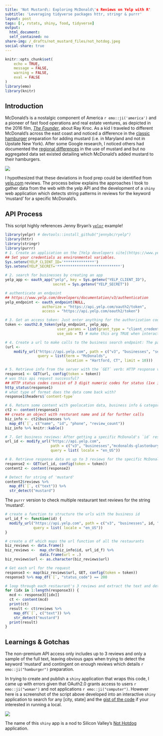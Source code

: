 ```yaml
---
title: 'Not Mustard\: Exploring McDonald\'s Reviews on Yelp with R'
subtitle: 'Leveraging tidyverse packages httr, stringr & purrr'
layout: post
tags: [r, rstats, shiny, food, tidyverse]
output: 
  html_document: 
  self_contained: no
share-img: /_drafts/not_mustard_files/not_hotdog.jpeg
social-share: true
---
```


```r
knitr::opts_chunk$set(
	echo = TRUE,
	message = FALSE,
	warning = FALSE, 
	eval = FALSE
)
library(emo)
library(knitr)
```

## Introduction

McDonald's is a nostalgic component of America `r emo::ji('america')` and a pioneer of fast food operations and real estate ventures, as depicted in the 2016 film, [_The Founder_](https://www.rottentomatoes.com/m/the_founder/), about Ray Kroc. As a kid I traveled to different McDonald's across the east coast and noticed a difference in the [classic hamburger](https://www.mcdonalds.com/us/en-us/full-menu/burgers.html) preparation for adding mustard (i.e. in Maryland and not in Upstate New York). After some Google research, I noticed others had documented the [regional differences](http://aht.seriouseats.com/2010/03/dear-aht-differences-in-regional-mustard-use-on-mcdonalds-hamburgers.html) in the use of mustard and but no aggregated data set existed detailing which McDonald's added mustard to their hamburgers.

![](https://media.giphy.com/media/37NQLccUA0lmo/giphy.gif)

I hypothesized that these deviations in food prep could be identified from [yelp.com](https://www.yelp.com/) reviews. The process below explains the approaches I took to gather data from the web with the yelp API and the development of a `shiny` web application which detects string patterns in reviews for the keyword 'mustard' for a specific McDonald's.


## API Process

This script highly references Jenny Bryan's [`yelpr`](https://github.com/jennybc/yelpr) example!

```r
library(yelpr) # devtools::install_github("jennybc/ryelp")
library(httr)
library(stringr)
library(purrr)
# 1. Create an application on the [Yelp developers site](https://www.yelp.com/developers/v3/manage_app) and agree to the Terms and aggreements
## Set your credentials as environmental variables. 
Sys.setenv(YELP_CLIENT_ID='**************')
Sys.setenv(YELP_SECRET='*****************************')

# 2. search for businesses by creating an app
yelp_app <- oauth_app("yelp", key = Sys.getenv("YELP_CLIENT_ID"),
                      secret = Sys.getenv("YELP_SECRET"))

# authenticate an endpoint
## https://www.yelp.com/developers/documentation/v3/authentication
yelp_endpoint <- oauth_endpoint(NULL,
                 authorize = "https://api.yelp.com/oauth2/token",
                 access = "https://api.yelp.com/oauth2/token")

# 3. Get an access token: Just enter anything for the authorization code when prompted in the Console of RStudio
token <- oauth2.0_token(yelp_endpoint, yelp_app,
                        user_params = list(grant_type = "client_credentials"),
                        use_oob = T) # make this arg TRUE when interactive

# 4. Create a url to make calls to the business search endpoint: The parts of the url include the endpoint and the query search parameters after the **?**
(url <-
    modify_url("https://api.yelp.com", path = c("v3", "businesses", "search"),
               query = list(term = "McDonalds",
                            location = "Hartford, CT", limit = 10)))

# 5. Retrieve info from the server with the `GET` verb: HTTP response verbs enable the client to send us back data on: status, headers, and body/content. Available verbs include **`GET`ting** data from the server, **`POST`ing** new data to the server, **`PUT`** new data to update a partial record and **`DELETE`ing** data.
response1 <- GET(url, config(token = token))
# was this api request successful?
## HTTP status codes consist of 3 digit numeric codes for status (1xx is information, 2xx is success, 3xx is redirection, 4xx is client error, 5xx server error).
http_status(response1)
# what type of format does the data come back with?
response1$headers$`content-type`

# 6. Return some content with geolocation data, business info & categories
ct2 <- content(response1)
## create an object with resturant name and id for further calls
biz_info <- ct2$businesses %>% 
  map_df(`[`, c("name", "id", "phone", "review_count")) 
biz_info %>% knitr::kable()

# 7. Get business reviews: After getting a specific McDonald's `id` restructure the url as an individual value and secondly creating a function to create a data.frame with urls for each business from the search endpoint.
url_id <- modify_url("https://api.yelp.com", 
                     path = c("v3", "businesses","mcdonalds-glastonbury", "reviews"),
                     query = list( locale = "en_US"))

# 8. Retrieve response data on up to 3 reviews for the specific McDonald's
response2 <- GET(url_id, config(token = token))
content2 <- content(response2)

# Detect for string of 'mustard'
content2$reviews %>% 
  map_df(`[`, c("text")) %>% 
  str_detect("mustard")
```

The `purrr` version to check multiple restaurant text reviews for the string 'mustard'.

```r
# create a function to structure the urls with the business id
url_id_f <- function(id) {
  modify_url("https://api.yelp.com", path = c("v3", "businesses", id, "reviews"),
             query = list( locale = "en_US"))
}

# create a df which maps the url function of all the restaurants
biz_reviews <- data.frame()
biz_reviews <-  map_chr(biz_info$id, url_id_f) %>% 
                data.frame(url = .)
biz_reviews$url <- as.character(biz_reviews$url)

# Get each url for the request
response3 <- map(biz_reviews$url, GET, config(token = token))
response3 %>% map_df(`[`, "status_code") == 200

# loop through each restaurant's 3 reviews and extract the text and detect the presence of the string 'mustard'
for (idx in 1:length(response3)) {
  mcd <- response3[[idx]]
  ct <- content(mcd)
  print(ct)
  result <- ct$reviews %>% 
    map_df(`[`, c("text")) %>% 
    str_detect("mustard")
  print(result)
}
```

## Learnings & Gotchas

The non-premium API access only includes up to 3 reviews and only a sample of the full text, leaving obvious gaps when trying to detect the keyword 'mustard' and contingent on enough reviews which details `r emo::ji("hamburger")` preparation.

In trying to create and publish a `shiny` application that wraps this code, I came up with errors given that OAuth2.0 grants access to users `r emo::ji("woman")` and not applications `r emo::ji("computer")`. However here is a screenshot of the script above developed into an interactive `shiny` application to search for any [city, state] and the [gist of the code](https://gist.github.com/jasdumas/2c756e781a101d727eb7c881d38e0ad8) if your interested in running a local.

![](/Users/jasminedumas/Desktop/GitHub Clone Repos/jasdumas.github.io/_drafts/not_mustard_files/not_hotdog.jpeg) 

The name of this `shiny` app is a nod to Silicon Valley's [Not Hotdog](https://www.theverge.com/2017/6/26/15876006/hot-dog-app-android-silicon-valley) application.





